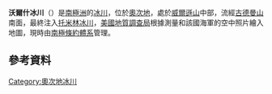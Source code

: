{{coord|69|33|S|158|45|E|display=title}}

'''沃爾什冰川'''（{{lang-en|Walsh Glacier}}）是[[南極洲|南極洲]]的[[冰川|冰川]]，位於[[奧次地|奧次地]]，處於[[威爾遜山|威爾遜山]]中部，流經[[古德曼山|古德曼山]]南面，最終注入[[托米林冰川|托米林冰川]]，[[美國地質調查局|美國地質調查局]]根據測量和該國海軍的空中照片繪入地圖，現時由[[南極條約體系|南極條約體系]]管理。

==參考資料==
{{usgs-gazetteer}}

{{DEFAULTSORT:Walsh Glacier}}
[[Category:奧次地冰川|Category:奧次地冰川]]


{{OatesLand-geo-stub}}